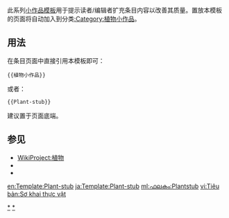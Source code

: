 <noinclude>{{template doc page viewed directly}}</noinclude>
{{high-use|26873}}
<!-- 在本行下編輯模板說明 -->
此系列[[:Category:小作品模板|小作品模板]]用于提示读者/编辑者扩充条目内容以改善其质量。置放本模板的页面将自动加入到分类[[:Category:植物小作品]]。
== 用法 ==
在条目页面中直接引用本模板即可：
<pre>{{植物小作品}}
</pre>
或者：
<pre>{{Plant-stub}}
</pre>
建议置于页面底端。
== 参见 ==
* [[WikiProject:植物]]
* {{tl|植物學小作品}}
* {{tl|Biologist-stub}}
<includeonly>
<!-- 本行下加入模板的分類 -->
[[Category:植物小作品模板|*]]
[[Category:植物小作品|*]]
<!-- 本行下加入模板的跨語言鏈接 -->
[[en:Template:Plant-stub]]
[[ja:Template:Plant-stub]]
[[ml:ഫലകം:Plantstub]]
[[vi:Tiêu bản:Sơ khai thực vật]]
</includeonly>